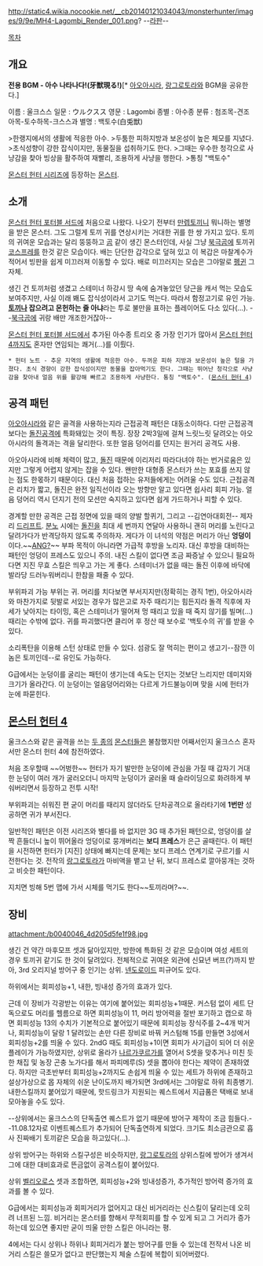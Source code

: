 http://static4.wikia.nocookie.net/__cb20140121034043/monsterhunter/images/9/9e/MH4-Lagombi_Render_001.png?
--[[라판]]--

[[목차]]

== 개요 ==
'''전용 BGM - 아수 나타나다!(牙獣現る!)'''[* [[아오아시라]], [[랑그로토라]]와 BGM을 공유한다.]
{{{#!html
<iframe width="344" height="70" src="//www.youtube.com/embed/yAf-N0tpCTo?rel=0" frameborder="0" allowfullscreen></iframe> }}}

이름 : 울크스스
일문 : ウルクスス
영문 : Lagombi
종별 : 아수종
분류 : 첨조목-견조아목-토수하목-크스스과
별명 : 백토수(白兎獣)

>한랭지에서의 생활에 적응한 아수.
>두툼한 피하지방과 보온성이 높은 체모를 지녔다.
>초식성향이 강한 잡식이지만, 동물질을 섭취하기도 한다.
>그때는 우수한 청각으로 사냥감을 찾아 빙상을 활주하여 재빨리, 조용하게 사냥을 행한다.
>통칭 "백토수"

[[몬스터 헌터 시리즈]]에 등장하는 [[몬스터]].

== 소개 ==
[[몬스터 헌터 포터블 서드]]에 처음으로 나왔다. 나오기 전부터 [[만렙토끼]]니 뭐니하는 별명을 받은 몬스터. 그도 그럴게 토끼 귀를 연상시키는 거대한 귀를 한 쌍 가지고 있다. 토끼의 귀여운 모습과는 달리 뚱뚱하고 [[곰]] 같이 생긴 몬스터인데, 사실 그냥 [[북극곰]]에 토끼귀 [[코스프레]]를 한것 같은 모습이다. 배는 단단한 갑각으로 덮혀 있고 이 복갑은 마찰계수가 적어서 빙판을 쉽게 미끄러져 이동할 수 있다. 배로 미끄러지는 모습은 그야말로 [[펭귄]] 그 자체. 

생긴 건 토끼처럼 생겼고 스테미너 하강시 땅 속에 숨겨놓았던 당근을 캐서 먹는 모습도 보여주지만, 사실 이래 봬도 잡식성이라서 고기도 먹는다. 따라서 함정고기로 유인 가능. '''[[토끼]]나 잡으려고 몬헌하는 줄 아냐'''라는 투로 불만을 표하는 플레이어도 다소 있다(…). --[[북극곰]]에 귀랑 배만 개조한거잖아--

[[몬스터 헌터 포터블 서드]]에서 추가된 아수종 트리오 중 가장 인기가 많아서 [[몬스터 헌터 4]]까지도 혼자만 연임되는 쾌거(…)를 이뤘다.

 * 헌터 노트 - 추운 지역의 생활에 적응한 아수. 두꺼운 피하 지방과 보온성이 높은 털을 가졌다. 초식 경향이 강한 잡식성이지만 동물을 잡아먹기도 한다. 그때는 뛰어난 청각으로 사냥감을 찾아내 얼음 위를 활강해 빠르고 조용하게 사냥한다. 통칭 "백토수". ([[몬스터 헌터 4]])

== 공격 패턴 ==
[[아오아시라]]와 같은 골격을 사용하는지라 근접공격 패턴은 대동소이하다. 다만 근접공격보다는 [[돌진]]공격에 특화돼있는 것이 특징. 장장 2박3일에 걸쳐 느릿느릿 달려오는 아오아시라의 돌격과는 격을 달리한다. 또한 얼음 덩어리를 던지는 원거리 공격도 사용.

아오아시라에 비해 체력이 많고, [[돌진]] 때문에 이리저리 따라다녀야 하는 번거로움은 있지만 그렇게 어렵지 않게는 잡을 수 있다. 왠만한 대형종 몬스터가 쓰는 포효를 쓰지 않는 점도 한몫하기 때문이다. 대신 처음 접하는 유저들에게는 어려울 수도 있다. 근접공격은 리치가 짧고, 돌진은 완전 일직선이라 오는 방향만 알고 있다면 쉽사리 회피 가능. 얼음 덩어리 역시 던지기 전의 모션만 숙지하고 있다면 쉽게 가드하거나 피할 수 있다.

경계할 만한 공격은 근접 정면에 있을 때의 양발 할퀴기, 그리고 --김연아대회전-- 제자리 [[드리프트]]. [[분노]] 시에는 [[돌진]]을 최대 세 번까지 연달아 사용하니 괜히 머리를 노린다고 달려가다가 반격당하지 않도록 주의하자. 게다가 이 녀석의 약점은 머리가 아닌 '''엉덩이'''이다.~~[[ANG?]]~~ 부파 목적이 아니라면 가급적 후방을 노리자. 대신 후방을 대비하는 패턴인 엉덩이 프레스도 있으니 주의. 내진 스킬이 없다면 조금 짜증날 수 있으니 필요하다면 지진 무효 스킬은 띄우고 가는 게 좋다.
스테미너가 없을 때는 돌진 이후에 바닥에 발라당 드러누워버리니 한참을 패줄 수 있다.

부위파괴 가능 부위는 귀. 머리를 치다보면 부서지지만(정확히는 경직 1번), 아오아시라와 마찬가지로 뒷발로 서있는 경우가 많은고로 자주 때리기는 힘든지라 돌격 직후에 자세가 낮아지는 타이밍, 혹은 스테미너가 떨어져 멍 때리고 있을 때 죽지 않기를 빌며(…) 때리는 수밖에 없다. 귀를 파괴했다면 클리어 후 정산 때 보수로 '백토수의 귀'를 받을 수 있다. 

소리폭탄을 이용해 스턴 상태로 만들 수 있다. 섬광도 잘 먹히는 편이고 생고기--잠깐 이놈은 토끼인데--로 유인도 가능하다.

G급에서는 눈덩이를 굴리는 패턴이 생기는데 속도는 던지는 것보단 느리지만 데미지와 크기가 올라간다. 이 눈덩이는 얼음덩어리와는 다르게 가드불능이며 맞을 시에 헌터가 눈에 파묻힌다.

== [[몬스터 헌터 4]] ==
울크스스와 같은 골격을 쓰는 [[아오아시라|두 종의]] [[랑그로토라|몬스터들은]] 불참했지만 어째서인지 울크스스 혼자서만 몬스터 헌터 4에 참전하였다.

처음 조우할때 ~~어벙한~~ 헌터가 자기 발만한 눈덩이에 관심을 가질 때 갑자기 거대한 눈덩이 여러 개가 굴러오더니 마지막 눈덩이가 굴러올 때 슬라이딩으로 화려하게 부숴버리면서 등장하고 전투 시작!

부위파괴는 쉬워진 편 굳이 머리를 때리지 않더라도 단차공격으로 올라타기에 '''1번만''' 성공하면 귀가 부서진다.

일반적인 패턴은 이전 시리즈와 별다를 바 없지만 3G 때 추가된 패턴으로, 엉덩이를 살짝 흔들더니 높이 뛰어올라 엉덩이로 뭉개버리는 '''보디 프레스'''가 은근 골때린다. 이 패턴을 시전하면 헌터가 [지진] 상태에 빠지는데 문제는 보디 프레스 연계기로 구르기를 시전한다는 것. 전작의 [[랑그로토라]]가 마비액을 뱉고 난 뒤, 보디 프레스로 깔아뭉개는 것하고 비슷한 패턴이다.

지치면 빙해 5번 맵에 가서 시체를 먹기도 한다~~토끼라며?~~.

== 장비 ==
attachment:/b0040046_4d205d5fe1f98.jpg

생긴 건 약간 마후모프 셋과 닮아있지만, 방한에 특화된 것 같은 모습이며 여성 세트의 경우 토끼귀 같기도 한 것이 달려있다. 전체적으로 귀여운 외관에 신묘년 버프(?)까지 받아, 3rd 오리지널 방어구 중 인기는 상위. [[넨도로이드]] 피규어도 있다.

하위에서는 회피성능+1, 내한, 빙내성 증가의 효과가 있다.

근데 이 장비가 각광받는 이유는 여기에 붙어있는 회피성능+1때문. 커스텀 없이 세트 단독으로도 머리를 헬름으로 하면 회피성능이 11, 머리 방어력을 절반 포기하고 캡으로 하면 회피성능 13의 수치가 기본적으로 붙어있기 때문에 회피성능 장식주를 2~4개 박거나, 회피성능이 달랑 1 달려있는 손만 다른 장비로 바꿔 커스텀해 15를 만들면 3성에서 회피성능+2를 띄울 수 있다. 2ndG 때도 회피성능+1이면 회피가 사기급이 되어 더 쉬운 플레이가 가능하였지만, 상위로 올라가 [[나르가쿠르가]]를 열어서 S셋을 맞추거나 미친 듯한 채집 및 농장 곤충 노가다를 해서 파피메루(S) 셋을 뽑아야 한다는 제약이 존재하였다. 하지만 극초반부터 회피성능+2까지도 손쉽게 띄울 수 있는 세트가 하위에 존재하고 설상가상으로 몹 자체의 쉬운 난이도까지 배가되면 3rd에서는 그야말로 하위 최종병기.
내한스킬까지 붙어있기 때문에, 핫드링크가 지원되는 퀘스트에서 지급품은 택배로 보내 모아놓을 수도 있다.

--상위에서는 울크스스의 단독출연 퀘스트가 없기 때문에 방어구 제작이 조금 힘들다.--11.08.12자로 이벤트퀘스트가 추가되어 단독출연하게 되었다. 크기도 최소금관으로 흡사 진짜배기 토끼같은 모습을 하고있다(…). 

상위 방어구는 하위와 스킬구성은 비슷하지만, [[랑그로토라]]의 상위스킬에 방어가 생겨서 그에 대한 대비효과로 뜬금없이 공격스킬이 붙어있다.

상위 [[벨리오로스]] 셋과 조합하면, 회피성능+2와 빙내성증가, 추가적인 방어력 증가의 효과를 볼 수 있다.

G급에서는 회피성능과 회피거리가 없어지고 대신 비거리라는 신스킬이 달리는데 오히려 너프된 느낌. 비거리는 몬스터를 향해서 무적회피를 할 수 있게 되고 그 거리가 증가하는데 있으면 좋지만 굳이 띄울 만한 스킬은 아니라는 평.

4에서는 다시 상위나 하위나 회피거리가 붙는 방어구를 만들 수 있는데 전작서 나온 비거리 스킬은 쓸모가 없다고 판단했는지 체술 스킬에 복합이 되어버렸다. 

